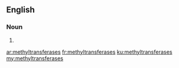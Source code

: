 ==English==

===Noun===
{{head|en|plural}}

# {{plural of|methyltransferase|lang=en}}

[[ar:methyltransferases]]
[[fr:methyltransferases]]
[[ku:methyltransferases]]
[[my:methyltransferases]]